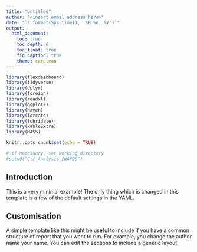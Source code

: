 ```yaml
---
title: "Untitled"
author: "<insert email address here>"
date: "`r format(Sys.time(), '%B %d, %Y')`"
output:
  html_document:
    toc: true
    toc_depth: 6
    toc_float: true
    fig_caption: true
    theme: cerulean
---
```


```r
library(flexdashboard)
library(tidyverse)
library(dplyr)
library(foreign)
library(readxl)
library(ggplot2)
library(haven)
library(forcats)
library(lubridate)
library(kableExtra)
library(MASS)

knitr::opts_chunk$set(echo = TRUE)

# if necessary, set working directory
#setwd("C:/_Analysis_/NAFDS")
```

## Introduction

This is a very minimal example! The only thing which is changed in this template is a few of the default settings in the YAML. 

## Customisation

A simple template like this might be useful to include if you have a common structure of report that you want to run. For example, you change the author name your name. You can edit the sections to include a generic layout.
